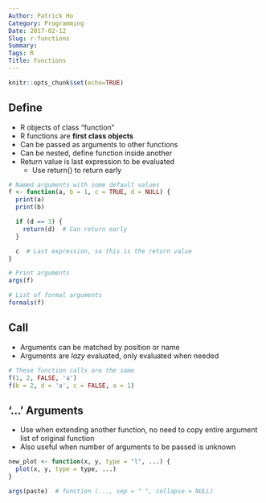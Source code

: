 ---
Author: Patrick Ho
Category: Programming
Date: 2017-02-12
Slug: r-functions
Summary:
Tags: R
Title: Functions
---

```{r setup, include=FALSE}
knitr::opts_chunk$set(echo=TRUE)
```

## Define
- R objects of class "function"
- R functions are **first class objects**
- Can be passed as arguments to other functions
- Can be nested, define function inside another
- Return value is last expression to be evaluated
    - Use return() to return early

```{r define, eval=FALSE}
# Named arguments with some default values
f <- function(a, b = 1, c = TRUE, d = NULL) {
  print(a)
  print(b)

  if (d == 3) {
    return(d)  # Can return early
  }

  c  # Last expression, so this is the return value
}

# Print arguments
args(f)

# List of formal arguments
formals(f)
```

## Call
- Arguments can be matched by position or name
- Arguments are *lazy* evaluated, only evaluated when needed

```{r call, eval=FALSE}
# These function calls are the same
f(1, 2, FALSE, 'a')
f(b = 2, d = 'a', c = FALSE, a = 1)
```

## '...' Arguments
- Use when extending another function, no need to copy entire argument list of original function
- Also useful when number of arguments to be passed is unknown

```{r dotdotdot, eval=FALSE}
new_plot <- function(x, y, type = "l", ...) {
  plot(x, y, type = type, ...)
}

args(paste)  # function (..., sep = " ", collapse = NULL)
```
